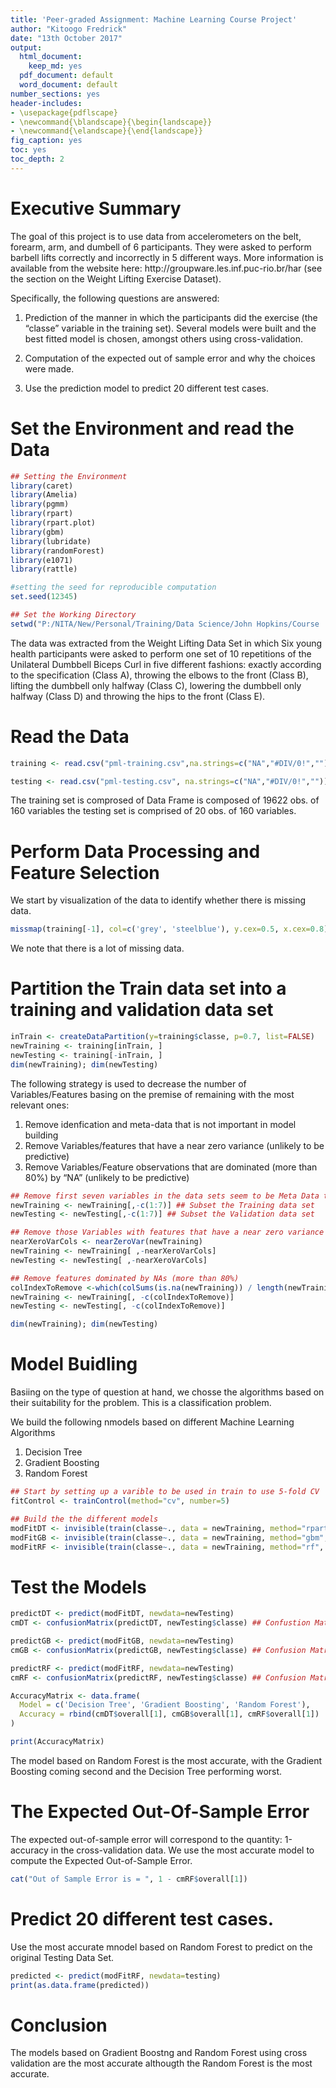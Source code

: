 ```yaml
---
title: 'Peer-graded Assignment: Machine Learning Course Project'
author: "Kitoogo Fredrick"
date: "13th October 2017"
output:
  html_document:
    keep_md: yes
  pdf_document: default
  word_document: default
number_sections: yes
header-includes:
- \usepackage{pdflscape}
- \newcommand{\blandscape}{\begin{landscape}}
- \newcommand{\elandscape}{\end{landscape}}
fig_caption: yes
toc: yes
toc_depth: 2
---
```

# Executive Summary

The goal of this project is to use data from accelerometers on the belt, forearm, arm, and dumbell of 6 participants. They were asked to perform barbell lifts correctly and incorrectly in 5 different ways. More information is available from the website here: http://groupware.les.inf.puc-rio.br/har (see the section on the Weight Lifting Exercise Dataset).

Specifically, the following questions are answered:

1. Prediction of the manner in which the participants did the exercise (the "classe" variable in the training set).  Several models were built and the best fitted model is chosen, amongst others using cross-validation. 

2. Computation of the expected out of sample error and why the choices were made.

3. Use the prediction model to predict 20 different test cases.

# Set the Environment and read the Data

```r

## Setting the Environment
library(caret)
library(Amelia)
library(pgmm)
library(rpart)
library(rpart.plot)
library(gbm)
library(lubridate)
library(randomForest)
library(e1071)
library(rattle)

#setting the seed for reproducible computation
set.seed(12345)

## Set the Working Directory
setwd("P:/NITA/New/Personal/Training/Data Science/John Hopkins/Course  8 - Machine Learning/Week 4/Course Project")
```

The data was extracted from the Weight Lifting Data Set in which Six young health participants were asked to perform one set of 10 repetitions of the Unilateral Dumbbell Biceps Curl in five different fashions: exactly according to the specification (Class A), throwing the elbows to the front (Class B), lifting the dumbbell only halfway (Class C), lowering the dumbbell only halfway (Class D) and throwing the hips to the front (Class E).

# Read the Data

```r
training <- read.csv("pml-training.csv",na.strings=c("NA","#DIV/0!","") ) # Training Data

testing <- read.csv("pml-testing.csv", na.strings=c("NA","#DIV/0!","")) # Test Data

```

The training set is comprosed of Data Frame is composed of 19622 obs. of  160 variables the testing set
is comprised of 20 obs. of  160 variables. 

# Perform Data Processing and Feature Selection

We start by visualization of the data to identify whether there is missing data. 

```r
missmap(training[-1], col=c('grey', 'steelblue'), y.cex=0.5, x.cex=0.8)
```
We note that there is a lot of missing data. 

# Partition the Train data set into a training and validation data set
```r
inTrain <- createDataPartition(y=training$classe, p=0.7, list=FALSE)
newTraining <- training[inTrain, ]
newTesting <- training[-inTrain, ]
dim(newTraining); dim(newTesting)
```

The following strategy is used to decrease the number of Variables/Features basing on the premise of remaining with the most relevant ones:

1. Remove idenfication and meta-data that is not important in model building 
2. Remove Variables/features that have a near zero variance (unlikely to be predictive)
2. Remove Variables/Feature observations that are dominated (more than 80%) by "NA" (unlikely to be predictive)

```r
## Remove first seven variables in the data sets seem to be Meta Data that is not important in model ## ## buidling and prediction
newTraining <- newTraining[,-c(1:7)] ## Subset the Training data set
newTesting <- newTesting[,-c(1:7)] ## Subset the Validation data set

## Remove those Variables with features that have a near zero variance 
nearXeroVarCols <- nearZeroVar(newTraining)
newTraining <- newTraining[ ,-nearXeroVarCols]
newTesting <- newTesting[ ,-nearXeroVarCols]

## Remove features dominated by NAs (more than 80%)
colIndexToRemove <-which(colSums(is.na(newTraining)) / length(newTraining) > 0.8)
newTraining <- newTraining[, -c(colIndexToRemove)]
newTesting <- newTesting[, -c(colIndexToRemove)]

dim(newTraining); dim(newTesting)
```

# Model Buidling
Basiing on the type of question at hand, we chosse the algorithms based on their suitability for the problem. This is a classification problem. 

We build the following nmodels based on different Machine Learning Algorithms

1. Decision Tree
2. Gradient Boosting
3. Random Forest

```r
## Start by setting up a varible to be used in train to use 5-fold CV 
fitControl <- trainControl(method="cv", number=5)

## Build the the different models
modFitDT <- invisible(train(classe~., data = newTraining, method="rpart", trControl = fitControl))
modFitGB <- invisible(train(classe~., data = newTraining, method="gbm", trControl = fitControl))
modFitRF <- invisible(train(classe~., data = newTraining, method="rf", trControl = fitControl))

```

# Test the Models

```r

predictDT <- predict(modFitDT, newdata=newTesting)
cmDT <- confusionMatrix(predictDT, newTesting$classe) ## Confustion Matrix

predictGB <- predict(modFitGB, newdata=newTesting)
cmGB <- confusionMatrix(predictGB, newTesting$classe) ## Confusion Matrix

predictRF <- predict(modFitRF, newdata=newTesting)
cmRF <- confusionMatrix(predictRF, newTesting$classe) ## Confusion Matrix

AccuracyMatrix <- data.frame(
  Model = c('Decision Tree', 'Gradient Boosting', 'Random Forest'),
  Accuracy = rbind(cmDT$overall[1], cmGB$overall[1], cmRF$overall[1])
)

print(AccuracyMatrix)

```

The model based on Random Forest is the most accurate, with the Gradient Boosting coming second and the Decision Tree performing worst.

# The Expected Out-Of-Sample Error
The expected out-of-sample error will correspond to the quantity: 1-accuracy in the cross-validation data. We use the most accurate model to compute the Expected Out-of-Sample Error.

```r
cat("Out of Sample Error is = ", 1 - cmRF$overall[1])

```

# Predict 20 different test cases.
Use the most accurate mnodel based on Random Forest to predict on the original Testing Data Set.

```r
predicted <- predict(modFitRF, newdata=testing)
print(as.data.frame(predicted))
```

# Conclusion
The models based on Gradient Boostng and Random Forest using cross validation are the most accurate althougth the Random Forest is the most accurate. 


<!-- ### Appendix  -->
<!-- ```{r, ref.label=knitr::all_labels(),echo=TRUE,eval=FALSE} -->
<!-- ``` -->
















